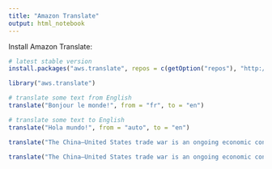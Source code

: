 ```yaml
---
title: "Amazon Translate"
output: html_notebook
---
```


Install Amazon Translate:
```r
# latest stable version
install.packages("aws.translate", repos = c(getOption("repos"), "http://cloudyr.github.io/drat"))
```

```r
library("aws.translate")

# translate some text from English
translate("Bonjour le monde!", from = "fr", to = "en")
```

```r
# translate some text to English
translate("Hola mundo!", from = "auto", to = "en")
```

```r
translate("The China–United States trade war is an ongoing economic conflict between the world’s two largest national economies, China and the United States", from = "auto", to = "it")
```
```r
translate("The China–United States trade war is an ongoing economic conflict between the world’s two largest national economies, China and the United States", from = "en", to = "hu")
```
